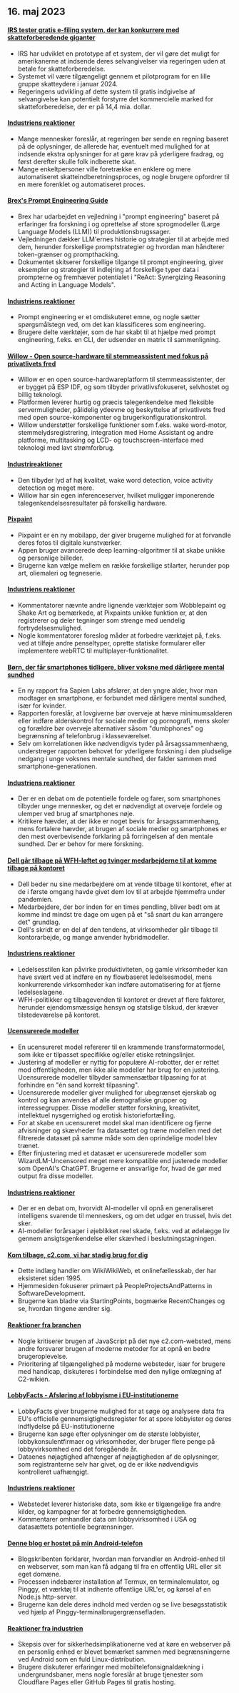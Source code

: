 

<CallToAction />

<Steps>

## 16. maj 2023

#### [IRS tester gratis e-filing system, der kan konkurrere med skatteforberedende giganter](https://www.washingtonpost.com/business/2023/05/15/irs-free-file/)

- IRS har udviklet en prototype af et system, der vil gøre det muligt for amerikanerne at indsende deres selvangivelser via regeringen uden at betale for skatteforberedelse.
- Systemet vil være tilgængeligt gennem et pilotprogram for en lille gruppe skatteydere i januar 2024.
- Regeringens udvikling af dette system til gratis indgivelse af selvangivelse kan potentielt forstyrre det kommercielle marked for skatteforberedelse, der er på 14,4 mia. dollar.

#### [Industriens reaktioner](http://news.ycombinator.com/item?id=35950836)

- Mange mennesker foreslår, at regeringen bør sende en regning baseret på de oplysninger, de allerede har, eventuelt med mulighed for at indsende ekstra oplysninger for at gøre krav på yderligere fradrag, og først derefter skulle folk indberette skat.
- Mange enkeltpersoner ville foretrække en enklere og mere automatiseret skatteindberetningsproces, og nogle brugere opfordrer til en mere forenklet og automatiseret proces.

#### [Brex's Prompt Engineering Guide](https://github.com/brexhq/prompt-engineering)

- Brex har udarbejdet en vejledning i "prompt engineering" baseret på erfaringer fra forskning i og oprettelse af store sprogmodeller (Large Language Models (LLM)) til produktionsbrugssager.
- Vejledningen dækker LLM'ernes historie og strategier til at arbejde med dem, herunder forskellige promptstrategier og hvordan man håndterer token-grænser og prompthacking.
- Dokumentet skitserer forskellige tilgange til prompt engineering, giver eksempler og strategier til indlejring af forskellige typer data i prompterne og fremhæver potentialet i "ReAct: Synergizing Reasoning and Acting in Language Models".

#### [Industriens reaktioner](http://news.ycombinator.com/item?id=35942583)

- Prompt engineering er et omdiskuteret emne, og nogle sætter spørgsmålstegn ved, om det kan klassificeres som engineering.
- Brugere delte værktøjer, som de har skabt til at hjælpe med prompt engineering, f.eks. en CLI, der udsender en matrix til sammenligning.

#### [Willow - Open source-hardware til stemmeassistent med fokus på privatlivets fred](https://github.com/toverainc/willow)

- Willow er en open source-hardwareplatform til stemmeassistenter, der er bygget på ESP IDF, og som tilbyder privatlivsfokuseret, selvhostet og billig teknologi.
- Platformen leverer hurtig og præcis talegenkendelse med fleksible servermuligheder, pålidelig ydeevne og beskyttelse af privatlivets fred med open source-komponenter og brugerkonfigurationskontrol.
- Willow understøtter forskellige funktioner som f.eks. wake word-motor, stemmelydsregistrering, integration med Home Assistant og andre platforme, multitasking og LCD- og touchscreen-interface med teknologi med lavt strømforbrug.

#### [Industrireaktioner](http://news.ycombinator.com/item?id=35948462)

- Den tilbyder lyd af høj kvalitet, wake word detection, voice activity detection og meget mere.
- Willow har sin egen inferenceserver, hvilket muliggør imponerende talegenkendelsesresultater på forskellig hardware.

#### [Pixpaint](https://warms.maxbittker.repl.co/)

- Pixpaint er en ny mobilapp, der giver brugerne mulighed for at forvandle deres fotos til digitale kunstværker.
- Appen bruger avancerede deep learning-algoritmer til at skabe unikke og personlige billeder.
- Brugerne kan vælge mellem en række forskellige stilarter, herunder pop art, oliemaleri og tegneserie.

#### [Industriens reaktioner](http://news.ycombinator.com/item?id=35944159)

- Kommentatorer nævnte andre lignende værktøjer som Wobblepaint og Shake Art og bemærkede, at Pixpaints unikke funktion er, at den registrerer og deler tegninger som strenge med uendelig fortrydelsesmulighed.
- Nogle kommentatorer foreslog måder at forbedre værktøjet på, f.eks. ved at tilføje andre penseltyper, oprette statiske formularer eller implementere webRTC til multiplayer-funktionalitet.

#### [Børn, der får smartphones tidligere, bliver voksne med dårligere mental sundhed](https://jonathanhaidt.substack.com/p/sapien-smartphone-report)

- En ny rapport fra Sapien Labs afslører, at den yngre alder, hvor man modtager en smartphone, er forbundet med dårligere mental sundhed, især for kvinder.
- Rapporten foreslår, at lovgiverne bør overveje at hæve minimumsalderen eller indføre alderskontrol for sociale medier og pornografi, mens skoler og forældre bør overveje alternativer såsom "dumbphones" og begrænsning af telefonbrug i klasseværelset.
- Selv om korrelationen ikke nødvendigvis tyder på årsagssammenhæng, understreger rapporten behovet for yderligere forskning i den pludselige nedgang i unge voksnes mentale sundhed, der falder sammen med smartphone-generationen.

#### [Industriens reaktioner](http://news.ycombinator.com/item?id=35948332)

- Der er en debat om de potentielle fordele og farer, som smartphones tilbyder unge mennesker, og det er nødvendigt at overveje fordele og ulemper ved brug af smartphones nøje.
- Kritikere hævder, at der ikke er noget bevis for årsagssammenhæng, mens fortalere hævder, at brugen af sociale medier og smartphones er den mest overbevisende forklaring på forringelsen af den mentale sundhed. Der er behov for mere forskning.

#### [Dell går tilbage på WFH-løftet og tvinger medarbejderne til at komme tilbage på kontoret](https://www.techradar.com/news/dell-goes-back-on-wfh-pledge-forces-employees-to-come-back-to-the-office)

- Dell beder nu sine medarbejdere om at vende tilbage til kontoret, efter at de i første omgang havde givet dem lov til at arbejde hjemmefra under pandemien.
- Medarbejdere, der bor inden for en times pendling, bliver bedt om at komme ind mindst tre dage om ugen på et "så snart du kan arrangere det" grundlag.
- Dell's skridt er en del af den tendens, at virksomheder går tilbage til kontorarbejde, og mange anvender hybridmodeller.

#### [Industriens reaktioner](http://news.ycombinator.com/item?id=35944295)

- Ledelsesstilen kan påvirke produktiviteten, og gamle virksomheder kan have svært ved at indføre en ny flowbaseret ledelsesmodel, mens konkurrerende virksomheder kan indføre automatisering for at fjerne ledelseslagene.
- WFH-politikker og tilbagevenden til kontoret er drevet af flere faktorer, herunder ejendomsmæssige hensyn og statslige tilskud, der kræver tilstedeværelse på kontoret.

#### [Ucensurerede modeller](https://erichartford.com/uncensored-models)

- En ucensureret model refererer til en krammende transformatormodel, som ikke er tilpasset specifikke og/eller etiske retningslinjer.
- Justering af modeller er nyttig for populære AI-robotter, der er rettet mod offentligheden, men ikke alle modeller har brug for en justering. Ucensurerede modeller tilbyder sammensætbar tilpasning for at forhindre en "én sand korrekt tilpasning".
- Ucensurerede modeller giver mulighed for ubegrænset ejerskab og kontrol og kan anvendes af alle demografiske grupper og interessegrupper. Disse modeller støtter forskning, kreativitet, intellektuel nysgerrighed og erotisk historiefortælling.
- For at skabe en ucensureret model skal man identificere og fjerne afvisninger og skævheder fra datasættet og træne modellen med det filtrerede datasæt på samme måde som den oprindelige model blev trænet.
- Efter finjustering med et datasæt er ucensurerede modeller som WizardLM-Uncensored meget mere kompatible end justerede modeller som OpenAI's ChatGPT. Brugerne er ansvarlige for, hvad de gør med output fra disse modeller.

#### [Industriens reaktioner](http://news.ycombinator.com/item?id=35946060)

- Der er en debat om, hvorvidt AI-modeller vil opnå en generaliseret intelligens svarende til menneskers, og om det udgør en trussel, hvis det sker.
- AI-modeller forårsager i øjeblikket reel skade, f.eks. ved at ødelægge liv gennem ansigtsgenkendelse eller skævhed i beslutningstagningen.

#### [Kom tilbage, c2.com, vi har stadig brug for dig](http://wiki.c2.com)

- Dette indlæg handler om WikiWikiWeb, et onlinefællesskab, der har eksisteret siden 1995.
- Hjemmesiden fokuserer primært på PeopleProjectsAndPatterns in SoftwareDevelopment.
- Brugerne kan bladre via StartingPoints, bogmærke RecentChanges og se, hvordan tingene ændrer sig.

#### [Reaktioner fra branchen](http://news.ycombinator.com/item?id=35948268)

- Nogle kritiserer brugen af JavaScript på det nye c2.com-websted, mens andre forsvarer brugen af moderne metoder for at opnå en bedre brugeroplevelse.
- Prioritering af tilgængelighed på moderne websteder, især for brugere med handicap, diskuteres i forbindelse med den nylige omlægning af C2-wikien.

#### [LobbyFacts - Afsløring af lobbyisme i EU-institutionerne](https://www.lobbyfacts.eu/)

- LobbyFacts giver brugerne mulighed for at søge og analysere data fra EU's officielle gennemsigtighedsregister for at spore lobbyister og deres indflydelse på EU-institutionerne
- Brugerne kan søge efter oplysninger om de største lobbyister, lobbykonsulentfirmaer og virksomheder, der bruger flere penge på lobbyvirksomhed end det foregående år.
- Dataenes nøjagtighed afhænger af nøjagtigheden af de oplysninger, som registranterne selv har givet, og de er ikke nødvendigvis kontrolleret uafhængigt.

#### [Industriens reaktioner](http://news.ycombinator.com/item?id=35949317)

- Webstedet leverer historiske data, som ikke er tilgængelige fra andre kilder, og kampagner for at forbedre gennemsigtigheden.
- Kommentarer omhandler data om lobbyvirksomhed i USA og datasættets potentielle begrænsninger.

#### [Denne blog er hostet på min Android-telefon](https://androidblog.a.pinggy.io/)

- Blogskribenten forklarer, hvordan man forvandler en Android-enhed til en webserver, som man kan få adgang til fra en offentlig URL eller sit eget domæne.
- Processen indebærer installation af Termux, en terminalemulator, og Pinggy, et værktøj til at indhente offentlige URL'er, og kørsel af en Node.js http-server.
- Brugerne kan dele deres indhold med verden og se live besøgsstatistik ved hjælp af Pinggy-terminalbrugergrænsefladen.

#### [Reaktioner fra industrien](http://news.ycombinator.com/item?id=35944315)

- Skepsis over for sikkerhedsimplikationerne ved at køre en webserver på en personlig enhed er blevet bemærket sammen med begrænsningerne ved Android som en fuld Linux-distribution.
- Brugere diskuterer erfaringer med mobiltelefonsignaldækning i undergrundsbaner, mens nogle foreslår at bruge tjenester som Cloudflare Pages eller GitHub Pages til gratis hosting.

</Steps>

